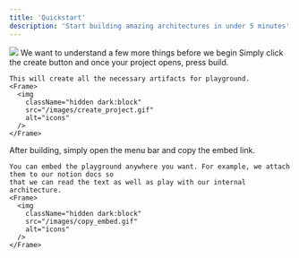 ```yaml
---
title: 'Quickstart'
description: 'Start building amazing architectures in under 5 minutes'
---
```


<Frame>
  <img
    className="hidden dark:block"
    src="/images/hero.jpg"
  />
</Frame>


<Steps>
  <Step>
    <Card title="Apply for early access" icon="memo-circle-check" href="https://tally.so/r/wQR1eX">
      We want to understand a few more things before we begin
    </Card>
  </Step>
  <Step title="Create a project">
    Simply click the create button and once your project opens, press build.

    This will create all the necessary artifacts for playground.
    <Frame>
      <img
        className="hidden dark:block"
        src="/images/create_project.gif"
        alt="icons"
      />
    </Frame>
  </Step>
  <Step title="Get the embed link">
    After building, simply open the menu bar and copy the embed link.

    You can embed the playground anywhere you want. For example, we attach them to our notion docs so
    that we can read the text as well as play with our internal architecture.
    <Frame>
      <img
        className="hidden dark:block"
        src="/images/copy_embed.gif"
        alt="icons"
      />
    </Frame>
  </Step>
</Steps>
